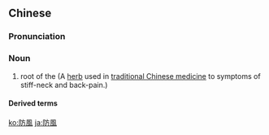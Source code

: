 {{also|防风}}
==Chinese==
{{zh-forms|s=防风}}

===Pronunciation===
{{zh-pron
|m=fángfēng
|c=fong4 fung1
|mn=hông-hong
|cat=n
}}

===Noun===
{{zh-noun}}

# root of the {{taxlink|Ledebouriella divaricata|species|noshow=1}} (A [[herb]] used in [[traditional Chinese medicine]] to symptoms of stiff-neck and back-pain.)

====Derived terms====
{{zh-der|歐防風}}

[[ko:防風]]
[[ja:防風]]